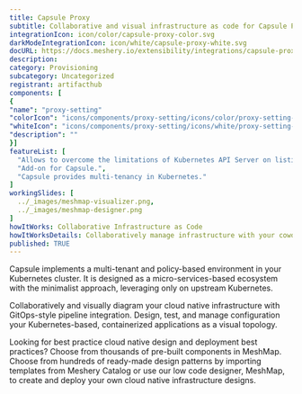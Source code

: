 ```yaml
---
title: Capsule Proxy
subtitle: Collaborative and visual infrastructure as code for Capsule Proxy
integrationIcon: icon/color/capsule-proxy-color.svg
darkModeIntegrationIcon: icon/white/capsule-proxy-white.svg
docURL: https://docs.meshery.io/extensibility/integrations/capsule-proxy
description: 
category: Provisioning
subcategory: Uncategorized
registrant: artifacthub
components: [
{
"name": "proxy-setting"
"colorIcon": "icons/components/proxy-setting/icons/color/proxy-setting-color.svg"
"whiteIcon": "icons/components/proxy-setting/icons/white/proxy-setting-white.svg"
"description": ""
}]
featureList: [
  "Allows to overcome the limitations of Kubernetes API Server on listing owned cluster-scoped resources.",
  "Add-on for Capsule.",
  "Capsule provides multi-tenancy in Kubernetes."
]
workingSlides: [
  ../_images/meshmap-visualizer.png,
  ../_images/meshmap-designer.png
]
howItWorks: Collaborative Infrastructure as Code
howItWorksDetails: Collaboratively manage infrastructure with your coworkers synchronously sharing the same designs.
published: TRUE
---
```

<p>
Capsule implements a multi-tenant and policy-based environment in your Kubernetes cluster. It is designed as a micro-services-based ecosystem with the minimalist approach, leveraging only on upstream Kubernetes.
</p>
<p>
    Collaboratively and visually diagram your cloud native infrastructure with GitOps-style pipeline integration. Design, test, and manage configuration your Kubernetes-based, containerized applications as a visual topology.
</p>
<p>
    Looking for best practice cloud native design and deployment best practices? Choose from thousands of pre-built components in MeshMap. Choose from hundreds of ready-made design patterns by importing templates from Meshery Catalog or use our low code designer, MeshMap, to create and deploy your own cloud native infrastructure designs.
</p>
